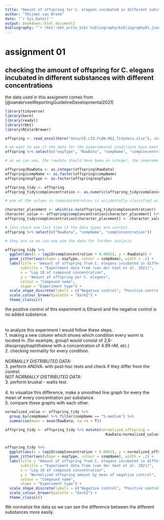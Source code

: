 ```yaml
---
title: "Amount of offspring for C. elegans incubated in different substances"
author: "Thijmen van Brenk"
date: "`r Sys.Date()`"
output: bookdown::html_document2
bibliography: "`r rbbt::bbt_write_bib('bibliography/bibliography01.json', overwrite = TRUE)`"
---
```


# assignment 01
## checking the amount of offspring for C. elegans incubated in different substances with different concentrations       
the data used in this assigment comes from [@vandervoetReportingGuidelineDevelopmental2021]

```r
library(tidyverse)
library(here)
library(readxl)
library(rbbt)
library(RColorBrewer)
```


```r

offspring <- read_excel(here("data/CE.LIQ.FLOW.062_Tidydata.xlsx"), sheet = 1)

# we want to see if the data for the experimental conditions have been imported correctly
offspring %>% select(c("expType", "RawData", "compName", "compConcentration"))

# as we can see, the rawdata should have been an integer, the compname and expType should have been a factor and the compconcentration should have been a double. lets change that

offspring$RawData <- as.integer(offspring$RawData)
offspring$compName <- as.factor(offspring$compName)
offspring$expType <- as.factor(offspring$expType)

offspring_tidy <- offspring
offspring_tidy$compConcentration <- as.numeric(offspring_tidy$compConcentration)

# one of the values in compconcentration is accidentally classified as a character in excel and has now turned into a NA value, we will change this value manually.

character_placement <- which(is.na(offspring_tidy$compConcentration))
character_value <- offspring$compConcentration[character_placement] %>% str_replace(",", ".") %>% parse_number()
offspring_tidy$compConcentration[character_placement] <- character_value

# lets check one last time if the data types are correct.
offspring %>% select(c("RawData", "compName", "compConcentration"))

# they are so we can now use the data for further analysis
```


```r

offspring_tidy %>%
  ggplot(aes(x = log10(compConcentration + 0.0001), y = RawData)) +
  geom_jitter(aes(shape = expType, colour = compName), width = .1) +
  labs(title = "Amount of offspring from C. elegans incubated in different substances",
       subtitle = "Experiment data from (van der Voet et al. 2021)",
       x = "Log 10 of compound concentration",
       y = "Amount of offspring per C. elegans",
       colour = "Compound name",
       shape = "Experiment type") +
  scale_shape_discrete(labels = c("Negative control", "Positive control", "Vehicle A control", "Experiment")) +
  scale_colour_brewer(palette = "Dark2") +
  theme_classic()

```

the positive control of this experiment is Ethanol and the negative control is no added substance.
<br>
<br>
<br>
to analyze this experiment I would follow these steps.       
1. making a new column which shows which condition every worm is located in. (for example, group1 would consist of 2,6-diisopropylnaphthalene with a concentration of 4.99 nM, etc.)       
2. checking normality for every condition.        
<br>
_NORMALLY DISTRIBUTED DATA:_        
3. perform ANOVA. with post-hoc tests and check if they differ from the control.       
_NOT NORMALLY DISTRIBUTED DATA:_        
3. perform kruskal - wallis test.       
<br>
4. to visualize this difference, make a smoothed line graph for every the mean of every concentration per substance.        
5. compare these graphs with each other.


```r

normalized_value <- offspring_tidy %>% 
  group_by(compName) %>% filter(compName == "S-medium") %>%
  summarise(mean = mean(RawData, na.rm = T))

offspring_tidy <- offspring_tidy %>% mutate(normalized_offspring = 
                                              RawData/normalized_value$mean)


offspring_tidy %>%
  ggplot(aes(x = log10(compConcentration + 0.0001), y = normalized_offspring)) +
  geom_jitter(aes(shape = expType, colour = compName), width = .1) +
  labs(title = "Amount of offspring from C. elegans incubated in different substances",
       subtitle = "Experiment data from (van der Voet et al. 2021)",
       x = "Log 10 of compound concentration",
       y = "Normalized offspring amount by mean of negative control",
       colour = "Compound name",
       shape = "Experiment type") +
  scale_shape_discrete(labels = c("Negative control", "Positive control", "Vehicle A control", "Experiment")) +
  scale_colour_brewer(palette = "Dark2") +
  theme_classic()
```
      
  We normalize the data so we can see the difference between the different substances more easily.
